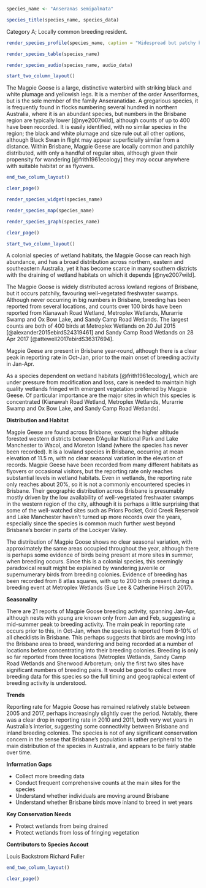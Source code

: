 ```r
species_name <- "Anseranas semipalmata"
```

```r
species_title(species_name, species_data)
```

Category A; Locally common breeding resident.

```r
render_species_profile(species_name, caption = "Widespread but patchy breeding resident and perhaps partial immigrant in freshwater swamps across the city. More records in the summer months, but not known if regular migratory movement occurs. Occurrence fluctuates from year to year, and there is a possible increase in occurrence since 2005. Not of conservation concern, but dependent on wetlands, which are a declining habitat type. Photo by Richard Fuller, Dowse Lagoon, 2 Jan 2018.")
```

```r
render_species_table(species_name)
```

```r
render_species_audio(species_name, audio_data)
```

```r
start_two_column_layout()
```

The Magpie Goose is a large, distinctive waterbird with striking black and white plumage and yellowish legs. It is a member of the order Anseriformes, but is the sole member of the family Anseranatidae. A gregarious species, it is frequently found in flocks numbering several hundred in northern Australia, where it is an abundant species, but numbers in the Brisbane region are typically lower [@nye2007wild], although counts of up to 400 have been recorded. It is easily identified, with no similar species in the region; the black and white plumage and size rule out all other options, although Black Swan in flight may appear superficially similar from a distance. Within Brisbane, Magpie Geese are locally common and patchily distributed, with only a handful of regular sites, although given their propensity for wandering [@frith1961ecology] they may occur anywhere with suitable habitat or as flyovers.

```r
end_two_column_layout()
```

```r
clear_page()
```

```r
render_species_widget(species_name)
```

```r
render_species_map(species_name)
```

```r
render_species_graph(species_name)
```

```r
clear_page()
```

```r
start_two_column_layout()
```
A colonial species of wetland habitats, the Magpie Goose can reach high abundance, and has a broad distribution across northern, eastern and southeastern Australia, yet it has become scarce in many southern districts with the draining of wetland habitats on which it depends [@nye2007wild].

The Magpie Goose is widely distributed across lowland regions of Brisbane, but it occurs  patchily, favouring well-vegetated freshwater swamps. Although never occurring in big numbers in Brisbane, breeding has been reported from several locations, and counts over 100 birds have been reported from Kianawah Road Wetland, Metroplex Wetlands, Murarrie Swamp and Ox Bow Lake, and Sandy Camp Road Wetlands. The largest counts are both of 400 birds at Metroplex Wetlands on 20 Jul 2015 [@alexander2015ebirdS24319461] and Sandy Camp Road Wetlands on 28 Apr 2017 [@attewell2017ebirdS36317694].

Magpie Geese are present in Brisbane year-round, although there is a clear peak in reporting rate in Oct-Jan, prior to the main onset of breeding activity in Jan-Apr.

As a species dependent on wetland habitats [@frith1961ecology], which are under pressure from modification and loss, care is needed to maintain high quality wetlands fringed with emergent vegetation preferred by Magpie Geese. Of particular importance are the major sites in which this species is concentrated (Kianawah Road Wetland, Metroplex Wetlands, Murarrie Swamp and Ox Bow Lake, and Sandy Camp Road Wetlands).

**Distribution and Habitat**

Magpie Geese are found across Brisbane, except the higher altitude forested western districts between D’Aguilar National Park and Lake Manchester to Wacol, and Moreton Island (where the species has never been recorded). It is a lowland species in Brisbane, occurring at mean elevation of 11.5 m, with no clear seasonal variation in the elevation of records. Magpie Geese have been recorded from many different habitats as flyovers or occasional visitors, but the reporting rate only reaches substantial levels in wetland habitats. Even in wetlands, the reporting rate only reaches about 20%, so it is not a commonly encountered species in Brisbane. Their geographic distribution across Brisbane is presumably mostly driven by the low availability of well-vegetated freshwater swamps in the western region of the city, although it is perhaps a little surprising that some of the well-watched sites such as Priors Pocket, Gold Creek Reservoir and Lake Manchester haven’t turned up more records over the years, especially since the species is common much further west beyond Brisbane’s border in parts of the Lockyer Valley.

The distribution of Magpie Goose shows no clear seasonal variation, with approximately the same areas occupied throughout the year, although there is perhaps some evidence of birds being present at more sites in summer, when breeding occurs. Since this is a colonial species, this seemingly paradoxical result might be explained by wandering juvenile or supernumerary birds from breeding colonies. Evidence of breeding has been recorded from 8 atlas squares, with up to 200 birds present during a breeding event at Metroplex Wetlands (Sue Lee & Catherine Hirsch 2017).

**Seasonality**

There are 21 reports of Magpie Goose breeding activity, spanning Jan-Apr, although nests with young are known only from Jan and Feb, suggesting a mid-summer peak to breeding activity. The main peak in reporting rate occurs prior to this, in Oct-Jan, when the species is reported from 8-10% of all checklists in Brisbane. This perhaps suggests that birds are moving into the Brisbane area to breed, wandering and being recorded at a number of locations before concentrating into their breeding colonies. Breeding is only so far reported from three locations (Metroplex Wetlands, Sandy Camp Road Wetlands and Sherwood Arboretum; only the first two sites have significant numbers of breeding pairs. It would be good to collect more breeding data for this species so the full timing and geographical extent of breeding activity is understood.

**Trends**

Reporting rate for Magpie Goose has remained relatively stable between 2005 and 2017, perhaps increasingly slightly over the period. Notably, there was a clear drop in reporting rate in 2010 and 2011, both very wet years in Australia’s interior, suggesting some connectivity between Brisbane and inland breeding colonies. The species is not of any significant conservation concern in the sense that Brisbane’s population is rather peripheral to the main distribution of the species in Australia, and appears to be fairly stable over time.

**Information Gaps**

- Collect more breeding data
- Conduct frequent comprehensive counts at the main sites for the species
- Understand whether individuals are moving around Brisbane
- Understand whether Brisbane birds move inland to breed in wet years

**Key Conservation Needs**

- Protect wetlands from being drained
- Protect wetlands from loss of fringing vegetation

**Contributors to Species Accout**

Louis Backstrom
Richard Fuller

```r
end_two_column_layout()
```

```r
clear_page()
```
